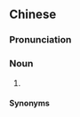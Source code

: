 {{also|上半晌儿}}
==Chinese==
{{zh-forms|s=上半晌儿|type=31}}

===Pronunciation===
{{zh-pron
|m=shàngbànshǎngr
|cat=n
}}

===Noun===
{{zh-noun}}

# {{cmn-erhua form of}}

====Synonyms====
{{zh-dial|上午}}